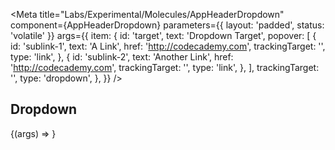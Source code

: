 
<Meta
  title="Labs/Experimental/Molecules/AppHeaderDropdown"
  component={AppHeaderDropdown}
  parameters={{ layout: 'padded', status: 'volatile' }}
  args={{
    item: {
      id: 'target',
      text: 'Dropdown Target',
      popover: [
        {
          id: 'sublink-1',
          text: 'A Link',
          href: 'http://codecademy.com',
          trackingTarget: '',
          type: 'link',
        },
        {
          id: 'sublink-2',
          text: 'Another Link',
          href: 'http://codecademy.com',
          trackingTarget: '',
          type: 'link',
        },
      ],
      trackingTarget: '',
      type: 'dropdown',
    },
  }}
/>

<Props of={AppHeaderDropdown} />

## Dropdown

<Canvas>
  <Story name="AppHeaderDropdown">
    {(args) => <AppHeaderDropdown {...args} />}
  </Story>
</Canvas>
